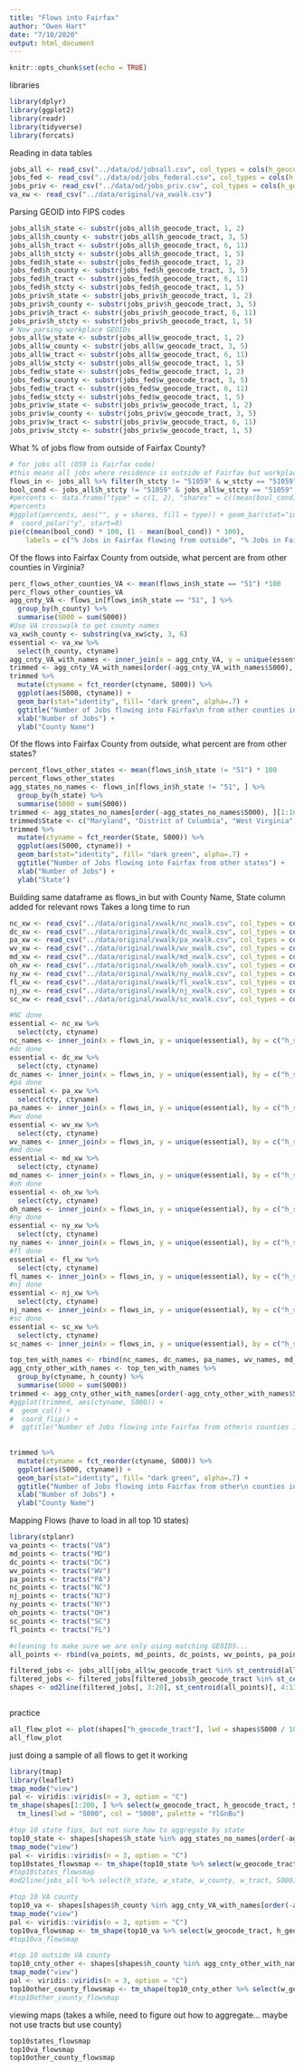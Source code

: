 ```yaml
---
title: "Flows into Fairfax"
author: "Owen Hart"
date: "7/10/2020"
output: html_document
---
```


```r
knitr::opts_chunk$set(echo = TRUE)
```

libraries
```r
library(dplyr)
library(ggplot2)
library(readr)
library(tidyverse)
library(forcats)
```


Reading in data tables
```r
jobs_all <- read_csv("../data/od/jobsall.csv", col_types = cols(h_geocode_tract = col_character(), w_geocode_tract = col_character()))
jobs_fed <- read_csv("../data/od/jobs_federal.csv", col_types = cols(h_geocode_tract = col_character(), w_geocode_tract = col_character()))
jobs_priv <- read_csv("../data/od/jobs_priv.csv", col_types = cols(h_geocode_tract = col_character(), w_geocode_tract = col_character()))
va_xw <- read_csv("../data/original/va_xwalk.csv")
```


Parsing GEOID into FIPS codes
```r
jobs_all$h_state <- substr(jobs_all$h_geocode_tract, 1, 2)
jobs_all$h_county <- substr(jobs_all$h_geocode_tract, 3, 5)
jobs_all$h_tract <- substr(jobs_all$h_geocode_tract, 6, 11)
jobs_all$h_stcty <- substr(jobs_all$h_geocode_tract, 1, 5)
jobs_fed$h_state <- substr(jobs_fed$h_geocode_tract, 1, 2)
jobs_fed$h_county <- substr(jobs_fed$h_geocode_tract, 3, 5)
jobs_fed$h_tract <- substr(jobs_fed$h_geocode_tract, 6, 11)
jobs_fed$h_stcty <- substr(jobs_fed$h_geocode_tract, 1, 5)
jobs_priv$h_state <- substr(jobs_priv$h_geocode_tract, 1, 2)
jobs_priv$h_county <- substr(jobs_priv$h_geocode_tract, 3, 5)
jobs_priv$h_tract <- substr(jobs_priv$h_geocode_tract, 6, 11)
jobs_priv$h_stcty <- substr(jobs_priv$h_geocode_tract, 1, 5)
# Now parsing workplace GEOIDs
jobs_all$w_state <- substr(jobs_all$w_geocode_tract, 1, 2)
jobs_all$w_county <- substr(jobs_all$w_geocode_tract, 3, 5)
jobs_all$w_tract <- substr(jobs_all$w_geocode_tract, 6, 11)
jobs_all$w_stcty <- substr(jobs_all$w_geocode_tract, 1, 5)
jobs_fed$w_state <- substr(jobs_fed$w_geocode_tract, 1, 2)
jobs_fed$w_county <- substr(jobs_fed$w_geocode_tract, 3, 5)
jobs_fed$w_tract <- substr(jobs_fed$w_geocode_tract, 6, 11)
jobs_fed$w_stcty <- substr(jobs_fed$w_geocode_tract, 1, 5)
jobs_priv$w_state <- substr(jobs_priv$w_geocode_tract, 1, 2)
jobs_priv$w_county <- substr(jobs_priv$w_geocode_tract, 3, 5)
jobs_priv$w_tract <- substr(jobs_priv$w_geocode_tract, 6, 11)
jobs_priv$w_stcty <- substr(jobs_priv$w_geocode_tract, 1, 5)
```

What % of jobs flow from outside of Fairfax County?
```r
# for jobs all (059 is Fairfax code)
#this means all jobs where residence is outside of Fairfax but workplace is in Fairfax
flows_in <- jobs_all %>% filter(h_stcty != "51059" & w_stcty == "51059")
bool_cond <- jobs_all$h_stcty != "51059" & jobs_all$w_stcty == "51059"
#percents <- data.frame("type" = c(1, 2), "shares" = c((mean(bool_cond) * 100), ((1 - mean(bool_cond)) * 100)))
#percents
#ggplot(percents, aes("", y = shares, fill = type)) + geom_bar(stat="identity", width=.2) +
#  coord_polar("y", start=0) 
pie(c(mean(bool_cond) * 100, (1 - mean(bool_cond)) * 100), 
    labels = c("% Jobs in Fairfax flowing from outside", "% Jobs in Fairfax flowing from within"))
```

Of the flows into Fairfax County from outside, what percent are from other counties in Virginia?
```r
perc_flows_other_counties_VA <- mean(flows_in$h_state == "51") *100
perc_flows_other_counties_VA
agg_cnty_VA <- flows_in[flows_in$h_state == "51", ] %>%
  group_by(h_county) %>%
  summarise(S000 = sum(S000))
#Use VA crosswalk to get county names
va_xw$h_county <- substring(va_xw$cty, 3, 6)
essential <- va_xw %>%
  select(h_county, ctyname)
agg_cnty_VA_with_names <- inner_join(x = agg_cnty_VA, y = unique(essential), by = "h_county")
trimmed <- agg_cnty_VA_with_names[order(-agg_cnty_VA_with_names$S000), ][1:10, ]
trimmed %>%
  mutate(ctyname = fct_reorder(ctyname, S000)) %>%
  ggplot(aes(S000, ctyname)) +
  geom_bar(stat="identity", fill= "dark green", alpha=.7) +
  ggtitle("Number of Jobs flowing into Fairfax\n from other counties in Virginia") +
  xlab("Number of Jobs") + 
  ylab("County Name")
```


Of the flows into Fairfax County from outside, what percent are from other states?
```r
percent_flows_other_states <- mean(flows_in$h_state != "51") * 100
percent_flows_other_states
agg_states_no_names <- flows_in[flows_in$h_state != "51", ] %>%
  group_by(h_state) %>%
  summarise(S000 = sum(S000))
trimmed <- agg_states_no_names[order(-agg_states_no_names$S000), ][1:10, ]
trimmed$State <- c("Maryland", "District of Columbia", "West Virginia", "Pennsylvania", "North Carolina", "New Jersey", "New York", "Ohio", "South Carolina", "Florida")
trimmed %>%
  mutate(ctyname = fct_reorder(State, S000)) %>%
  ggplot(aes(S000, ctyname)) +
  geom_bar(stat="identity", fill= "dark green", alpha=.7) +
  ggtitle("Number of Jobs flowing into Fairfax from other states") +
  xlab("Number of Jobs") + 
  ylab("State")
```


Building same dataframe as flows_in but with County Name, State column added for relevant rows
Takes a long time to run
```r
nc_xw <- read_csv("../data/original/xwalk/nc_xwalk.csv", col_types = cols(cty = col_character()))
dc_xw <- read_csv("../data/original/xwalk/dc_xwalk.csv", col_types = cols(cty = col_character()))
pa_xw <- read_csv("../data/original/xwalk/pa_xwalk.csv", col_types = cols(cty = col_character()))
wv_xw <- read_csv("../data/original/xwalk/wv_xwalk.csv", col_types = cols(cty = col_character()))
md_xw <- read_csv("../data/original/xwalk/md_xwalk.csv", col_types = cols(cty = col_character()))
oh_xw <- read_csv("../data/original/xwalk/oh_xwalk.csv", col_types = cols(cty = col_character()))
ny_xw <- read_csv("../data/original/xwalk/ny_xwalk.csv", col_types = cols(cty = col_character()))
fl_xw <- read_csv("../data/original/xwalk/fl_xwalk.csv", col_types = cols(cty = col_character()))
nj_xw <- read_csv("../data/original/xwalk/nj_xwalk.csv", col_types = cols(cty = col_character()))
sc_xw <- read_csv("../data/original/xwalk/sc_xwalk.csv", col_types = cols(cty = col_character()))
```


```r
#NC done
essential <- nc_xw %>%
  select(cty, ctyname)
nc_names <- inner_join(x = flows_in, y = unique(essential), by = c("h_stcty" = "cty"))
#dc done
essential <- dc_xw %>%
  select(cty, ctyname)
dc_names <- inner_join(x = flows_in, y = unique(essential), by = c("h_stcty" = "cty"))
#pa done
essential <- pa_xw %>%
  select(cty, ctyname)
pa_names <- inner_join(x = flows_in, y = unique(essential), by = c("h_stcty" = "cty"))
#wv done
essential <- wv_xw %>%
  select(cty, ctyname)
wv_names <- inner_join(x = flows_in, y = unique(essential), by = c("h_stcty" = "cty"))
#md done
essential <- md_xw %>%
  select(cty, ctyname)
md_names <- inner_join(x = flows_in, y = unique(essential), by = c("h_stcty" = "cty"))
#oh done
essential <- oh_xw %>%
  select(cty, ctyname)
oh_names <- inner_join(x = flows_in, y = unique(essential), by = c("h_stcty" = "cty"))
#ny done
essential <- ny_xw %>%
  select(cty, ctyname)
ny_names <- inner_join(x = flows_in, y = unique(essential), by = c("h_stcty" = "cty"))
#fl done
essential <- fl_xw %>%
  select(cty, ctyname)
fl_names <- inner_join(x = flows_in, y = unique(essential), by = c("h_stcty" = "cty"))
#nj done
essential <- nj_xw %>%
  select(cty, ctyname)
nj_names <- inner_join(x = flows_in, y = unique(essential), by = c("h_stcty" = "cty"))
#sc done
essential <- sc_xw %>%
  select(cty, ctyname)
sc_names <- inner_join(x = flows_in, y = unique(essential), by = c("h_stcty" = "cty"))
```


```r
top_ten_with_names <- rbind(nc_names, dc_names, pa_names, wv_names, md_names, oh_names, ny_names, fl_names, nj_names, sc_names)
agg_cnty_other_with_names <- top_ten_with_names %>%
  group_by(ctyname, h_county) %>%
  summarise(S000 = sum(S000))
trimmed <- agg_cnty_other_with_names[order(-agg_cnty_other_with_names$S000), ][1:10, ]
#ggplot(trimmed, aes(ctyname, S000)) +
#  geom_col() + 
#  coord_flip() + 
#  ggtitle("Number of Jobs flowing into Fairfax from other\n counties in other states")
  
  
trimmed %>%
  mutate(ctyname = fct_reorder(ctyname, S000)) %>%
  ggplot(aes(S000, ctyname)) +
  geom_bar(stat="identity", fill= "dark green", alpha=.7) +
  ggtitle("Number of Jobs flowing into Fairfax from other\n counties in other states") +
  xlab("Number of Jobs") + 
  ylab("County Name")
```




Mapping Flows (have to load in all top 10 states)
```r
library(stplanr)
va_points <- tracts("VA")
md_points <- tracts("MD")
dc_points <- tracts("DC")
wv_points <- tracts("WV")
pa_points <- tracts("PA")
nc_points <- tracts("NC")
nj_points <- tracts("NJ")
ny_points <- tracts("NY")
oh_points <- tracts("OH")
sc_points <- tracts("SC")
fl_points <- tracts("FL")
```



```r
#cleaning to make sure we are only using matching GEOIDS...
all_points <- rbind(va_points, md_points, dc_points, wv_points, pa_points, nc_points, ny_points, ny_points, oh_points, sc_points, fl_points)

filtered_jobs <- jobs_all[jobs_all$w_geocode_tract %in% st_centroid(all_points)$GEOID, ]
filtered_jobs <- filtered_jobs[filtered_jobs$h_geocode_tract %in% st_centroid(all_points)$GEOID, ]
shapes <- od2line(filtered_jobs[, 3:20], st_centroid(all_points)[, 4:13])

```




```r
```


practice
```r
all_flow_plot <- plot(shapes["h_geocode_tract"], lwd = shapes$S000 / 10)
all_flow_plot
```

just doing a sample of all flows to get it working
```r
library(tmap)
library(leaflet)
tmap_mode("view")
pal <- viridis::viridis(n = 3, option = "C")
tm_shape(shapes[1:200, ] %>% select(w_geocode_tract, h_geocode_tract, S000, geometry)) +
  tm_lines(lwd = "S000", col = "S000", palette = "YlGnBu")
```

```r
#top 10 state fips, but not sure how to aggregate by state
top10_state <- shapes[shapes$h_state %in% agg_states_no_names[order(-agg_states_no_names$S000), ][1:10, ]$h_state, ]
tmap_mode("view")
pal <- viridis::viridis(n = 3, option = "C")
top10states_flowsmap <- tm_shape(top10_state %>% select(w_geocode_tract, h_geocode_tract, S000, geometry)) + tm_lines(lwd = "S000", col = "S000", palette = "YlGnBu")
#top10states_flowsmap
#od2line(jobs_all %>% select(h_state, w_state, w_county, w_tract, S000), st_centroid(states())[, 5:13])
```


```r
#top 10 VA county
top10_va <- shapes[shapes$h_county %in% agg_cnty_VA_with_names[order(-agg_cnty_VA_with_names$S000), ][1:10, ]$h_county, ]
tmap_mode("view")
pal <- viridis::viridis(n = 3, option = "C")
top10va_flowsmap <- tm_shape(top10_va %>% select(w_geocode_tract, h_geocode_tract, S000, geometry)) + tm_lines(lwd = "S000", col = "S000", palette = "YlGnBu")
#top10va_flowsmap
```

```r
#top 10 outside VA county
top10_cnty_other <- shapes[shapes$h_county %in% agg_cnty_other_with_names[order(-agg_cnty_other_with_names$S000), ][1:10, ]$h_county, ]
tmap_mode("view")
pal <- viridis::viridis(n = 3, option = "C")
top10other_county_flowsmap <- tm_shape(top10_cnty_other %>% select(w_geocode_tract, h_geocode_tract, S000, geometry)) + tm_lines(lwd = "S000", col = "S000", palette = "YlGnBu")
#top10other_county_flowsmap
```

viewing maps (takes a while, need to figure out how to aggregate... maybe not use tracts but use county)
```r
top10states_flowsmap
top10va_flowsmap
top10other_county_flowsmap
```
